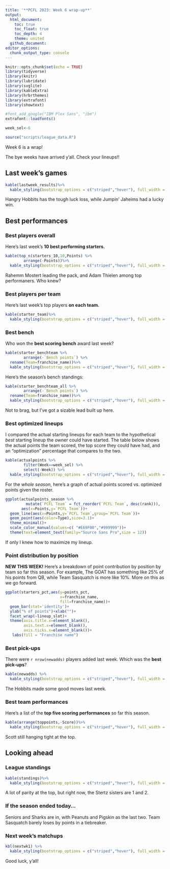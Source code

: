 ```yaml
---
title: '**PCFL 2023: Week 6 wrap-up**'
output:
  html_document:
    toc: true
    toc_float: true
    toc_depth: 4
    theme: united
  github_document:
editor_options: 
  chunk_output_type: console
---
```


```r
knitr::opts_chunk$set(echo = TRUE)
library(tidyverse)
library(knitr)
library(lubridate)
library(svglite)
library(kableExtra)
library(hrbrthemes)
library(extrafont)
library(showtext)

#font_add_google("IBM Plex Sans", "ibm")
extrafont::loadfonts()

week_sel<-6

source("scripts/league_data.R")

```

Week 6 is a wrap!

The bye weeks have arrived y'all. Check your lineups!!

## Last week's games

```r
kable(lastweek_results)%>%
  kable_styling(bootstrap_options = c("striped","hover"), full_width = F, position = "left")
```

Hangry Hobbits has the tough luck loss, while Jumpin' Jaheims had a lucky win.

## Best performances

### Best players overall
Here's last week's **10 best performing starters.** 

```r
kable(top_n(starters_10,10,Points) %>%
        arrange(-Points))%>%
  kable_styling(bootstrap_options = c("striped","hover"), full_width = F, position = "left")
```

Rahemm Mostert leading the pack, and Adam Thielen among top performaners. Who knew?

### Best players per team
Here's last week's top players **on each team.**

```r
kable(starter_team)%>%
  kable_styling(bootstrap_options = c("striped","hover"), full_width = F, position = "left")
```

### Best bench
Who won the **best scoring bench** award last week?

```r
kable(starter_benchteam %>% 
        arrange(-`Bench points`) %>%
  rename(Team=franchise_name))%>%
  kable_styling(bootstrap_options = c("striped","hover"), full_width = F, position = "left")
```

Here's the season's bench standings:

```r
kable(starter_benchteam_all %>%
        arrange(-`Bench points`) %>%
  rename(Team=franchise_name))%>%
  kable_styling(bootstrap_options = c("striped","hover"), full_width = F, position = "left")
```

Not to brag, but I've got a sizable lead built up here.

### Best optimized lineups
I compared the actual starting lineups for each team to the hypothetical _best_ starting lineup the owner could have started. The table below shows the actual points the team scored, the top score they could have had, and an "optimization" percentage that compares to the two.

```r
kable(actualpoints %>% 
        filter(Week==week_sel) %>% 
        select(-Week)) %>%
  kable_styling(bootstrap_options = c("striped","hover"), full_width = F, position = "left")
```

For the *whole season*, here's a graph of actual points scored vs. optimized points given the roster. 

```r
ggplot(actualpoints_season %>%
         mutate(`PCFL Team` = fct_reorder(`PCFL Team`, desc(rank))),
       aes(x=Points,y=`PCFL Team`))+
  geom_line(aes(x=Points,y=`PCFL Team`,group=`PCFL Team`))+
  geom_point(aes(color=Type),size=3.1)+
  theme_minimal()+
  scale_color_manual(values=c( "#E69F00","#999999"))+
  theme(text=element_text(family="Source Sans Pro",size = 12))
```

If only I knew how to maximize my lineup.

### Point distribution by position

**NEW THIS WEEK!** Here's a breakdown of point contribution by position by team so far this season. For example, The GOAT has something like 25% of his points from QB, while Team Sasquatch is more like 10%. More on this as we go forward.

```r
ggplot(starters_pct,aes(y=points_pct,
                        x=franchise_name,
                        fill=franchise_name))+
  geom_bar(stat='identity')+
  ylab("% of points")+xlab("")+
  facet_wrap(~lineup_slot)+
  theme(axis.title.x=element_blank(),
        axis.text.x=element_blank(),
        axis.ticks.x=element_blank())+
   labs(fill = "Franchise name")
```


### Best pick-ups
There were `r nrow(newadds)` players added last week. Which was the **best pick-ups**?

```r
kable(newadds) %>%
  kable_styling(bootstrap_options = c("striped","hover"), full_width = F, position = "left")
```

The Hobbits made some good moves last week.

### Best team performances

Here's a list of the **top five scoring performances** so far this season.

```r
kable(arrange(toppoints,-Score))%>%
  kable_styling(bootstrap_options = c("striped","hover"), full_width = F, position = "left")
```

Scott still hanging tight at the top.

## Looking ahead

### League standings

```r
kable(standings)%>%
  kable_styling(bootstrap_options = c("striped","hover"), full_width = F, position = "left")

```

A lot of parity at the top, but right now, the Stertz sisters are 1 and 2.

### If the season ended today...

Seniors and Sharks are in, with Peanuts and Pigskin as the last two. Team Sasquatch barely loses by points in a tiebreaker.

### Next week's matchups

```r
kbl(nextwk1) %>%
  kable_styling(bootstrap_options = c("striped","hover"), full_width = F, position = "left")
```

Good luck, y'all!